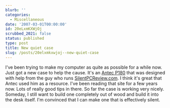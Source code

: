 ```yaml
---
blurb: ''
categories:
  - Miscellaneous
date: '2007-03-01T00:00:00'
id: 20eLxmKXWjOj
scrubbed_2021: false
status: published
type: post
title: New quiet case
slug: /posts/20elxmkxwjoj--new-quiet-case
---
```


I've been trying to make my computer as quite as possible for a
while now. Just got a new case to help the cause. It's an
[Antec P180](http://www.newegg.com/Product/Product.asp?Item=N82E16811129017)
that was designed with help from the guy who runs
[SilentPCReview.com](http://www.silentpcreview.com/). I think it's
great that Antec used him as a resource. I've been reading that
site for a few years now. Lots of really good tips in there. So far
the case is working very nicely. Someday, I still want to build one
completely out of wood and build it into the desk itself. I'm
convinced that I can make one that is effectively silent.
